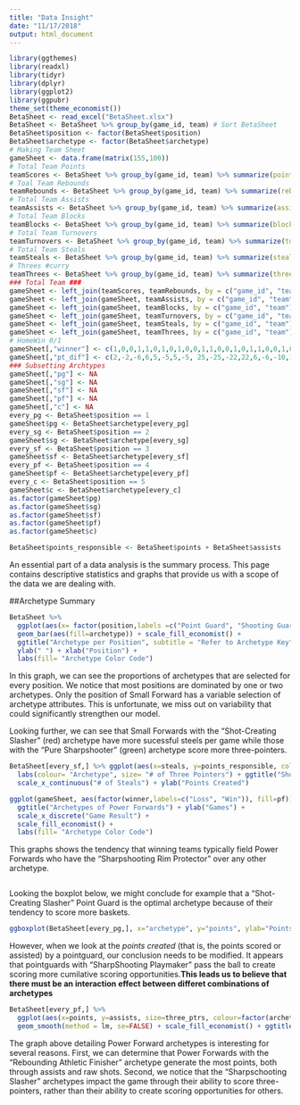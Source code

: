 ```yaml
---
title: "Data Insight"
date: "11/17/2018"
output: html_document
---
```


```r
library(ggthemes)
library(readxl)
library(tidyr)
library(dplyr)
library(ggplot2)
library(ggpubr)
theme_set(theme_economist())
BetaSheet <- read_excel("BetaSheet.xlsx")
BetaSheet <- BetaSheet %>% group_by(game_id, team) # Sort BetaSheet
BetaSheet$position <- factor(BetaSheet$position) 
BetaSheet$archetype <- factor(BetaSheet$archetype)
# Making Team Sheet
gameSheet <- data.frame(matrix(155,100)) 
# Total Team Points
teamScores <- BetaSheet %>% group_by(game_id, team) %>% summarize(points = sum(points))
# Toal Team Rebounds
teamRebounds <- BetaSheet %>% group_by(game_id, team) %>% summarize(rebounds = sum(rebounds))
# Total Team Assists
teamAssists <- BetaSheet %>% group_by(game_id, team) %>% summarize(assists = sum(assists))
# Total Team Blocks
teamBlocks <- BetaSheet %>% group_by(game_id, team) %>% summarize(blocks = sum(blocks))
# Total Team Turnovers
teamTurnovers <- BetaSheet %>% group_by(game_id, team) %>% summarize(turnovers = sum(turnovers))
# Total Team Steals
teamSteals <- BetaSheet %>% group_by(game_id, team) %>% summarize(steals = sum(steals))
# Threes #curry
teamThrees <- BetaSheet %>% group_by(game_id, team) %>% summarize(threes = sum(three_ptrs))
### Total Team ### 
gameSheet <- left_join(teamScores, teamRebounds, by = c("game_id", "team"))
gameSheet <- left_join(gameSheet, teamAssists, by = c("game_id", "team"))
gameSheet <- left_join(gameSheet, teamBlocks, by = c("game_id", "team"))
gameSheet <- left_join(gameSheet, teamTurnovers, by = c("game_id", "team"))
gameSheet <- left_join(gameSheet, teamSteals, by = c("game_id", "team"))
gameSheet <- left_join(gameSheet, teamThrees, by = c("game_id", "team"))
# HomeWin 0/1
gameSheet[,"winner"] <- c(1,0,0,1,1,0,1,0,1,0,0,1,1,0,0,1,0,1,1,0,0,1,0,1,1,0,0,1,0,1)
gameSheet[,"pt_dif"] <- c(2,-2,-6,6,5,-5,5,-5, 25,-25,-22,22,6,-6,-10,10,-3,3, 5,-5,-9,9,-4,4,11,-11,-27,27, -1, 1)
### Subsetting Archtypes
gameSheet[,"pg"] <- NA
gameSheet[,"sg"] <- NA
gameSheet[,"sf"] <- NA
gameSheet[,"pf"] <- NA
gameSheet[,"c"] <- NA
every_pg <- BetaSheet$position == 1
gameSheet$pg <- BetaSheet$archetype[every_pg]
every_sg <- BetaSheet$position == 2
gameSheet$sg <- BetaSheet$archetype[every_sg]
every_sf <- BetaSheet$position == 3
gameSheet$sf <- BetaSheet$archetype[every_sf]
every_pf <- BetaSheet$position == 4
gameSheet$pf <- BetaSheet$archetype[every_pf]
every_c <- BetaSheet$position == 5
gameSheet$c <- BetaSheet$archetype[every_c]
as.factor(gameSheet$pg)
as.factor(gameSheet$sg)
as.factor(gameSheet$sf)
as.factor(gameSheet$pf)
as.factor(gameSheet$c)

BetaSheet$points_responsible <- BetaSheet$points + BetaSheet$assists

```

An essential part of a data analysis is the summary process. This page contains descriptive statistics and graphs that provide us with a scope of the data we are dealing with.

##Archetype Summary
```r
BetaSheet %>%
  ggplot(aes(x= factor(position,labels =c("Point Guard", "Shooting Guard", "Short Forward", "Power Forward", "Center")) )) + 
  geom_bar(aes(fill=archetype)) + scale_fill_economist() +
  ggtitle("Archetype per Position", subtitle = "Refer to Archetype Key") +
  ylab(" ") + xlab("Position") +
  labs(fill= "Archetype Color Code")
```

In this graph, we can see the proportions of archetypes that are selected for every position. We notice that most positions are dominated by one or two archetypes. Only the position of Small Forward has a variable selection of archetype attributes. This is unfortunate, we miss out on variability that could significantly strengthen our model. 

Looking further, we can see that Small Forwards with the "Shot-Creating Slasher" (red) archetype have more sucessful steels per game while those with the "Pure Sharpshooter" (green) archetype score more three-pointers. 

```r
BetaSheet[every_sf,] %>% ggplot(aes(x=steals, y=points_responsible, colour=factor(archetype,labels=c("Shot-Creating Slasher","Sharpshooting Shot Creator","Pure Sharpshooter","Slashing Defender","Sharpshooting Slasher"))))+ geom_point(aes(size = three_ptrs)) +
  labs(colour= "Archetype", size= "# of Three Pointers") + ggtitle("Short Forward Archetype Data")+
  scale_x_continuous("# of Steals") + ylab("Points Created") 
```


```r
ggplot(gameSheet, aes(factor(winner,labels=c("Loss", "Win")), fill=pf)) + geom_histogram(binwidth = .5, stat="count") +
  ggtitle("Archetypes of Power Forwards") + ylab("Games") +
  scale_x_discrete("Game Result") +
  scale_fill_economist() +
  labs(fill= "Archetype Color Code")
```

This graphs shows the tendency that winning teams typically field Power Forwards who have the "Sharpshooting Rim Protector" over any other archetype.

```r

```

Looking the boxplot below, we might conclude for example that a "Shot-Creating Slasher" Point Guard is the optimal archetype because of their tendency to score more baskets. 

```r
ggboxplot(BetaSheet[every_pg,], x="archetype", y="points", ylab="Points (Raw)", xlab= "Archtype", title = "Point Guard Effectiveness",  ggtheme = theme_economist())
```

However, when we look at the *points created* (that is, the points scored or assisted) by a pointguard, our conclusion needs to be modified. It appears that pointguards with "SharpShooting Playmaker" pass the ball to create scoring more cumilative scoring opportunities.**This leads us to believe that there must be an interaction effect between differet combinations of archetypes**

```r
BetaSheet[every_pf,] %>%
  ggplot(aes(x=points, y=assists, size=three_ptrs, colour=factor(archetype, labels=c("Shot-Creating Slasher", "Sharpshooting Shot Creator", "Sharpshooting Slasher")))) + geom_point() + 
  geom_smooth(method = lm, se=FALSE) + scale_fill_economist() + ggtitle("Power Forward Archetype Data") + labs(colour= "Archetype", size= "# of Three Pointers") + xlab("Points Scored") +ylab("Assists")
```

The graph above detailing Power Forward archetypes is interesting for several reasons. First, we can determine that Power Forwards with the "Rebounding Athletic Finisher" archetype generate the most points, both through assists and raw shots.
Second, we notice that the "Sharpschooting Slasher" archetypes impact the game through their ability to score three-pointers, rather than their ability to create scoring opportunities for others. 


```r

```

```r

```

```r

```

```r

```
```r

```

